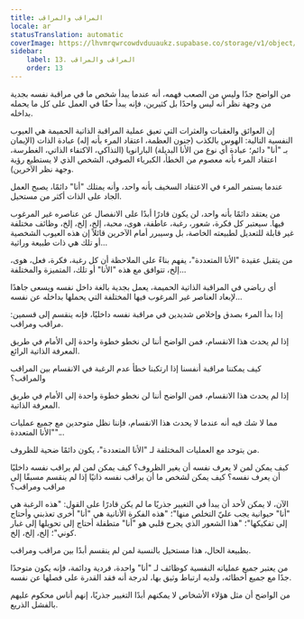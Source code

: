 ```yaml
---
title: المراقب والمراقب
locale: ar
statusTranslation: automatic
coverImage: https://lhvmrqwrcowdvduuaukz.supabase.co/storage/v1/object/public/strapi-uploads/small_cover-tratado-de-psicologia-revolucionaria.webp-5e15e1cec4e0ebebcde5d7fc7565d8fd.webp
sidebar:
    label: 13. المراقب والمراقب
    order: 13
---
```

من الواضح جدًا وليس من الصعب فهمه، أنه عندما يبدأ شخص ما في مراقبة نفسه بجدية من وجهة نظر أنه ليس واحدًا بل كثيرين، فإنه يبدأ حقًا في العمل على كل ما يحمله بداخله.

إن العوائق والعقبات والعثرات التي تعيق عملية المراقبة الذاتية الحميمة هي العيوب النفسية التالية: الهوس بالكذب (جنون العظمة، اعتقاد المرء بأنه إله) عبادة الذات (الإيمان بـ "أنا" دائم؛ عبادة أي نوع من الأنا البديلة) البارانويا (التذاكي، الاكتفاء الذاتي، الغطرسة، اعتقاد المرء بأنه معصوم من الخطأ، الكبرياء الصوفي، الشخص الذي لا يستطيع رؤية وجهة نظر الآخرين).

عندما يستمر المرء في الاعتقاد السخيف بأنه واحد، وأنه يمتلك "أنا" دائمًا، يصبح العمل الجاد على الذات أكثر من مستحيل.

من يعتقد دائمًا بأنه واحد، لن يكون قادرًا أبدًا على الانفصال عن عناصره غير المرغوب فيها. سيعتبر كل فكرة، شعور، رغبة، عاطفة، هوى، محبة، إلخ، إلخ، إلخ، وظائف مختلفة غير قابلة للتعديل لطبيعته الخاصة، بل وسيبرر أمام الآخرين قائلاً إن هذه العيوب الشخصية أو تلك هي ذات طبيعة وراثية...

من يتقبل عقيدة "الأنا المتعددة"، يفهم بناءً على الملاحظة أن كل رغبة، فكرة، فعل، هوى، إلخ، تتوافق مع هذه "الأنا" أو تلك، المتميزة والمختلفة...

أي رياضي في المراقبة الذاتية الحميمة، يعمل بجدية بالغة داخل نفسه ويسعى جاهدًا لإبعاد العناصر غير المرغوب فيها المختلفة التي يحملها بداخله عن نفسه...

إذا بدأ المرء بصدق وإخلاص شديدين في مراقبة نفسه داخليًا، فإنه ينقسم إلى قسمين: مراقب ومراقب.

إذا لم يحدث هذا الانقسام، فمن الواضح أننا لن نخطو خطوة واحدة إلى الأمام في طريق المعرفة الذاتية الرائع.

كيف يمكننا مراقبة أنفسنا إذا ارتكبنا خطأ عدم الرغبة في الانقسام بين المراقب والمراقب؟

إذا لم يحدث هذا الانقسام، فمن الواضح أننا لن نخطو خطوة واحدة إلى الأمام في طريق المعرفة الذاتية.

مما لا شك فيه أنه عندما لا يحدث هذا الانقسام، فإننا نظل متوحدين مع جميع عمليات "الأنا المتعددة"...

من يتوحد مع العمليات المختلفة لـ "الأنا المتعددة"، يكون دائمًا ضحية للظروف.

كيف يمكن لمن لا يعرف نفسه أن يغير الظروف؟ كيف يمكن لمن لم يراقب نفسه داخليًا أن يعرف نفسه؟ كيف يمكن لشخص ما أن يراقب نفسه ذاتيًا إذا لم ينقسم مسبقًا إلى مراقب ومراقب؟

الآن، لا يمكن لأحد أن يبدأ في التغيير جذريًا ما لم يكن قادرًا على القول: "هذه الرغبة هي "أنا" حيوانية يجب عليّ التخلص منها"؛ "هذه الفكرة الأنانية هي "أنا" أخرى تعذبني وأحتاج إلى تفكيكها"؛ "هذا الشعور الذي يجرح قلبي هو "أنا" متطفلة أحتاج إلى تحويلها إلى غبار كوني"؛ إلخ، إلخ، إلخ.

بطبيعة الحال، هذا مستحيل بالنسبة لمن لم ينقسم أبدًا بين مراقب ومراقب.

من يعتبر جميع عملياته النفسية كوظائف لـ "أنا" واحدة، فردية ودائمة، فإنه يكون متوحدًا جدًا مع جميع أخطائه، ولديه ارتباط وثيق بها، لدرجة أنه فقد القدرة على فصلها عن نفسه.

من الواضح أن مثل هؤلاء الأشخاص لا يمكنهم أبدًا التغيير جذريًا، إنهم أناس محكوم عليهم بالفشل الذريع.

